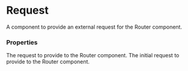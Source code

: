 # Request

A component to provide an external request for the Router component.

### Properties

<Properties>
	<Property name="value" type="Request">
		The request to provide to the Router component.
	</Property>
	<Property name="defaultValue" type="Request">
		The initial request to provide to the Router component.
	</Property>
</Properties>
